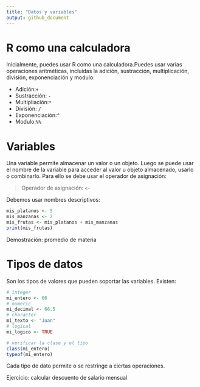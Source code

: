 ```yaml
---
title: "Datos y variables"
output: github_document
---
```


# R como una calculadora

Inicialmente, puedes usar R como una calculadora.Puedes usar varias operaciones aritméticas, incluidas la adición, sustracción, multiplicación, división, exponenciación y modulo:

-   Adición:`+`
-   Sustracción: `-`
-   Multipliación:`*`
-   División: `/`
-   Exponenciación:`^`
-   Modulo:`%%`

# Variables

Una variable permite almacenar un valor o un objeto. Luego se puede usar el nombre de la variable para acceder al valor u objeto almacenado, usarlo o combinarlo. Para ello se debe usar el operador de asignación:

> Operador de asignación: `<-`

Debemos usar nombres descriptivos:

```r
mis_platanos <- 5
mis_manzanas <- 2
mis_frutas <- mis_platanos + mis_manzanas
print(mis_frutas)
```

Demostración: promedio de materia

# Tipos de datos

Son los tipos de valores que pueden soportar las variables. Existen:

```r
# integer
mi_entero <- 66
# numeric
mi_decimal <- 66.5
# character
mi_texto <- "Juan"
# logical
mi_logico <- TRUE

# verificar la clase y el tipo
class(mi_entero)
typeof(mi_entero)
```

Cada tipo de dato permite o se restringe a ciertas operaciones.

Ejercicio: calcular descuento de salario mensual
